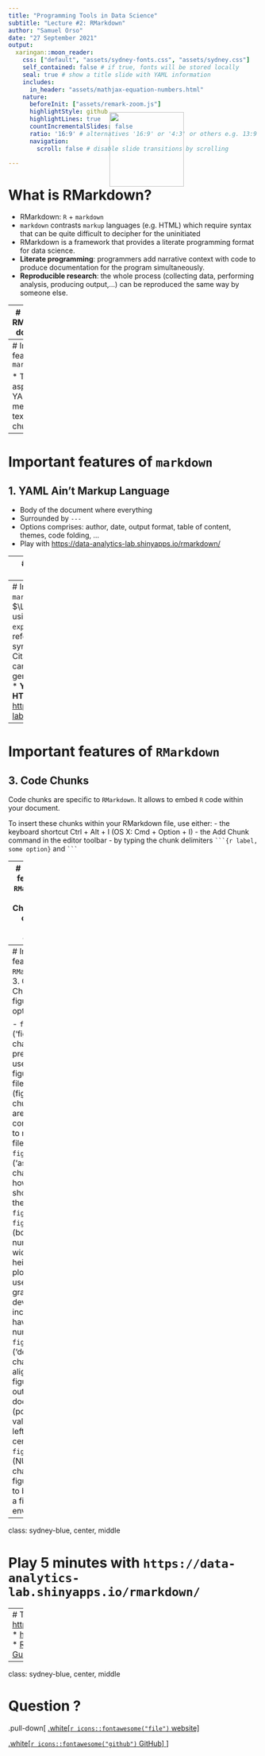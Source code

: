 ```yaml
---
title: "Programming Tools in Data Science"
subtitle: "Lecture #2: RMarkdown"
author: "Samuel Orso"
date: "27 September 2021"
output:
  xaringan::moon_reader:
    css: ["default", "assets/sydney-fonts.css", "assets/sydney.css"]
    self_contained: false # if true, fonts will be stored locally
    seal: true # show a title slide with YAML information
    includes:
      in_header: "assets/mathjax-equation-numbers.html"
    nature:
      beforeInit: ["assets/remark-zoom.js"]
      highlightStyle: github
      highlightLines: true
      countIncrementalSlides: false
      ratio: '16:9' # alternatives '16:9' or '4:3' or others e.g. 13:9
      navigation:
        scroll: false # disable slide transitions by scrolling

---
```

# What is RMarkdown? 
<img src="images/markdown.png" style="width:150px; position:absolute; top:7%; left:45%" /> 

* RMarkdown: `R` + `markdown`
* `markdown` contrasts `markup` languages (e.g. HTML) which require syntax that can be quite difficult to decipher for the uninitiated
* RMarkdown is a framework that provides a literate programming format for data science.
* **Literate programming**: programmers add narrative context with code to produce documentation for the program simultaneously.
* **Reproducible research**: the whole process (collecting data, performing analysis, producing output,...) can be reproduced the same way by someone else.

---
# Create a RMarkdown document

Within RStudio, click `File` → `New File` → `R Markdown`. 
```r
knitr::include_graphics("images/rmd_new.png")
```

---
# Important features of `markdown`

* Three aspect: YAML metadata, text, code chunks

---
# Important features of `markdown`
## 1. YAML Ain't Markup Language

* Body of the document where everything
* Surrounded by `---`
* Options comprises: author, date, output format, table of content, themes, code folding, ...
* Play with <https://data-analytics-lab.shinyapps.io/rmarkdown/>

---
# Important features of `markdown`
## 2. Text

* Core body, essential for explaining your analysis. 
* Markdown syntax comprises:  
  * emphasis (*&ast;italics&ast;*, **&ast;&ast;bold&ast;&ast;**, or &grave;`code style`&grave;)  
  * headers (# ## ###)
  * lists (* - + for unnumbered and 1. for numbered)   
  * hyperlinks (<> ()[])
  * blockquotes (>)
  * picture/gif ( !()[])
  * tables (usually better to use `knitr::kable()`)
  
---
# Important features of `markdown`
## 2. Text
* $\LaTeX$ in RMarkdown using the syntax `$math expression$`
* Cross-referencing sections using syntax `\@ref(label)`
* Citations and bibliographies can automatically be generated with RMarkdown
* **You can always use HTML**
* Play with <https://data-analytics-lab.shinyapps.io/rmarkdown/>

---
# Important features of `RMarkdown`
## 3. Code Chunks 

Code chunks are specific to `RMarkdown`. It allows to embed `R` code within your document.

To insert these chunks within your RMarkdown file, use either:
- the keyboard shortcut Ctrl + Alt + I (OS X: Cmd + Option + I)
- the Add Chunk command in the editor toolbar
- by typing the chunk delimiters ` ```{r label, some option}` and ` ``` `   

---
# Important features of `RMarkdown`
## 3. Code Chunks 
Most common chunk options: 

- `eval`: (TRUE; logical) whether to evaluate the code chunk;
- `echo`: (TRUE; logical or numeric) whether to include R source code in the output file;
- `warning`: (TRUE; logical) whether to preserve warnings (produced by warning()) in the output like we run R code in a terminal (if FALSE, all warnings will be printed in the console instead of the output document);
- `cache`: (FALSE; logical) whether to "*cache*" a code chunk. It may be convenient to avoid re-running the computations and save time.
- `dependson`: (label) allows to refer to objects in other chunk.

---
# Important features of `RMarkdown`
## 3. Code Chunks 
Plot figure options: 

- `fig.path`: ('figure/'; character) prefix to be used for figure filenames (fig.path and chunk labels are concatenated to make filenames);
- `fig.show`: ('asis'; character) how to show/arrange the plots;
- `fig.width`, `fig.height`: (both are 7; numeric) width and height of the plot, to be used in the graphics device (in inches) and have to be numeric;
- `fig.align`: ('default'; character) alignment of figures in the output document (possible values are left, right and center;
- `fig.cap`: (NULL; character) figure caption to be used in a figure environment.

---
class: sydney-blue, center, middle

# Play 5 minutes with `https://data-analytics-lab.shinyapps.io/rmarkdown/`

---
# To go further
* <https://www.markdownguide.org/>
* <https://rmarkdown.rstudio.com/>
* [R Markdown: The Definitive Guide](https://bookdown.org/yihui/rmarkdown/)

---
class: sydney-blue, center, middle

# Question ?

.pull-down[
<a href="https://ptds.samorso.ch/">
.white[`r icons::fontawesome("file")` website]
</a>

<a href="https://github.com/ptds2021/">
.white[`r icons::fontawesome("github")` GitHub]
</a>
]
